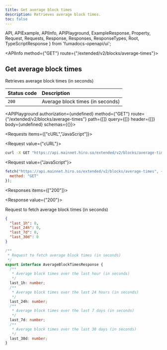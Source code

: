 ```yaml
---
title: Get average block times
description: Retrieves average block times.
toc: false
---
```


  API,
  APIExample,
  APIInfo,
  APIPlayground,
  ExampleResponse,
  Property,
  Request,
  Requests,
  Response,
  Responses,
  ResponseTypes,
  Root,
  TypeScriptResponse
} from 'fumadocs-openapi/ui';

<Root>

<API>

<APIInfo method={"GET"} route={"/extended/v2/blocks/average-times"}>

## Get average block times

Retrieves average block times (in seconds)

| Status code | Description |
| :------ | :------ |
| `200` | Average block times (in seconds) |

<APIPlayground authorization={undefined} method={"GET"} route={"/extended/v2/blocks/average-times"} path={[]} query={[]} header={[]} body={undefined} schemas={{}}>

</APIPlayground>

</APIInfo>

<APIExample>

<Requests items={["cURL","JavaScript"]}>

<Request value={"cURL"}>

```bash
curl -X GET "https://api.mainnet.hiro.so/extended/v2/blocks/average-times"
```

</Request>

<Request value={"JavaScript"}>

```js
fetch("https://api.mainnet.hiro.so/extended/v2/blocks/average-times", {
  method: "GET"
});
```

</Request>

</Requests>

<Responses items={["200"]}>

<Response value={"200"}>

Request to fetch average block times (in seconds)

<ResponseTypes>

<ExampleResponse>

```json
{
  "last_1h": 0,
  "last_24h": 0,
  "last_7d": 0,
  "last_30d": 0
}
```

</ExampleResponse>

<TypeScriptResponse>

```ts
/**
 * Request to fetch average block times (in seconds)
 */
export interface AverageBlockTimesResponse {
  /**
   * Average block times over the last hour (in seconds)
   */
  last_1h: number;
  /**
   * Average block times over the last 24 hours (in seconds)
   */
  last_24h: number;
  /**
   * Average block times over the last 7 days (in seconds)
   */
  last_7d: number;
  /**
   * Average block times over the last 30 days (in seconds)
   */
  last_30d: number;
}
```

</TypeScriptResponse>

</ResponseTypes>

</Response>

</Responses>

</APIExample>

</API>

</Root>